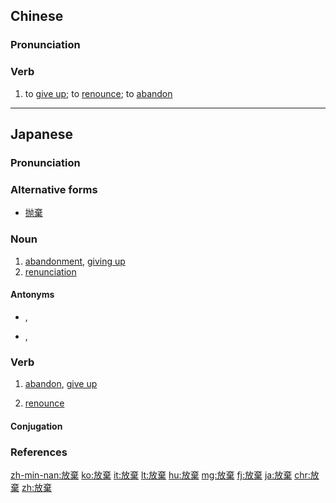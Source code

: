 {{also|放弃}}
==Chinese==
{{zh-forms|s=放弃}}

===Pronunciation===
{{zh-pron
|m=fàngqì
|c=fong3 hei3
|h=pfs=fong-hi/s:piong-hi
|mn=hòng-khì
|cat=v
}}

===Verb===
{{zh-verb}}

# to [[give up]]; to [[renounce]]; to [[abandon]]

{{zh-cat|Elementary}}

----

==Japanese==
{{ja-kanjitab|ほう|き|yomi=o}}

===Pronunciation===
{{ja-pron|yomi=o|ほうき|acc=1|acc_ref=DJR}}

===Alternative forms===
* [[抛棄]]

===Noun===
{{ja-noun|ほうき|hhira=はうき}}

# [[abandonment]], [[giving up]]
# [[renunciation]]

====Antonyms====
* {{sense|abandonment, giving up}} {{ja-r|維持|いじ}}, {{ja-r|護持|ごじ}}
* {{sense|renunciation}} {{ja-r|簒奪|さんだつ}}, {{ja-r|横取り|よこどり}}

===Verb===
{{ja-verb-suru|ほうき|hhira=はうき}}

# [[abandon]], [[give up]]
#: {{ja-usex|核施設を'''放棄'''する|かく しせつ を '''ほうき''' する。|'''abandon''' a nuclear plant}}
# [[renounce]]

====Conjugation====
{{ja-suru|ほうき}}

===References===
<references/>

[[zh-min-nan:放棄]]
[[ko:放棄]]
[[it:放棄]]
[[lt:放棄]]
[[hu:放棄]]
[[mg:放棄]]
[[fj:放棄]]
[[ja:放棄]]
[[chr:放棄]]
[[zh:放棄]]